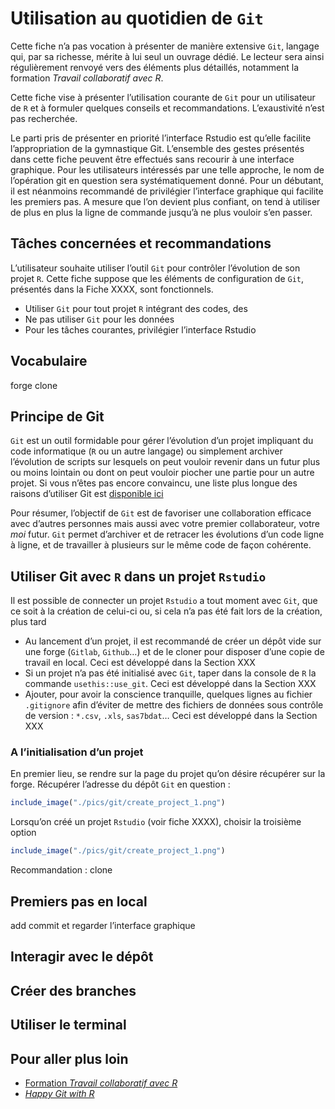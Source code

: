 # Utilisation au quotidien de `Git`

Cette fiche n'a pas vocation à présenter de manière extensive `Git`, langage
qui, par sa richesse, mérite à lui seul un ouvrage dédié. Le lecteur sera
ainsi régulièrement renvoyé vers des éléments plus détaillés, notamment
la formation *Travail collaboratif avec R*.

Cette fiche vise à présenter l'utilisation courante de `Git` pour
un utilisateur de `R` et à formuler quelques conseils et recommandations.
L'exaustivité n'est pas recherchée. 

Le parti pris de présenter en priorité l'interface Rstudio est qu'elle facilite
l'appropriation de la gymnastique Git. L'ensemble des gestes présentés dans 
cette fiche peuvent être effectués sans recourir à une interface graphique. Pour
les utilisateurs intéressés par une telle approche, le nom de l'opération
git en question sera systématiquement donné. Pour un débutant, il est néanmoins
recommandé de privilégier l'interface graphique qui facilite les premiers pas. 
A mesure que l'on devient plus confiant, on tend à utiliser de plus en plus
la ligne de commande jusqu'à ne plus vouloir s'en passer.


## Tâches concernées et recommandations

L'utilisateur souhaite utiliser l'outil `Git` pour contrôler l'évolution
de son projet `R`. Cette fiche suppose que les éléments de configuration
de `Git`, présentés dans la Fiche XXXX, sont fonctionnels. 

::: {.recommandation data-latex=""}

* Utiliser `Git` pour tout projet `R` intégrant des codes, des
* Ne pas utiliser `Git` pour les données
* Pour les tâches courantes, privilégier l'interface Rstudio
:::

## Vocabulaire

forge
clone

## Principe de Git

`Git` est un outil formidable pour gérer l'évolution d'un projet impliquant
du code informatique (`R` ou un autre langage) ou simplement archiver
l'évolution de scripts sur lesquels on peut vouloir revenir dans un futur
plus ou moins lointain ou dont on peut vouloir piocher une partie pour un
autre projet. Si vous n'êtes pas encore convaincu,
une liste plus longue des raisons d'utiliser Git est
[disponible ici](https://linogaliana.gitlab.io/collaboratif/git.html#pourquoi-utiliser-la-gestion-de-version)

Pour résumer, l'objectif de `Git` est de favoriser une collaboration efficace
avec d'autres personnes mais aussi avec votre premier collaborateur, votre
*moi* futur. `Git` permet d’archiver et de retracer les évolutions d’un code
ligne à ligne, et de travailler à plusieurs sur le même code de façon cohérente. 


## Utiliser Git avec `R` dans un projet `Rstudio`

Il est possible de connecter un projet `Rstudio` a tout moment avec `Git`, que
ce soit à la création de celui-ci ou, si cela n'a pas été fait lors de la
création, plus tard

::: {.recommandation data-latex=""}

* Au lancement d'un projet, il est recommandé de créer un dépôt vide sur une
forge (`Gitlab`, `Github`...) et de le cloner pour disposer d'une copie de
travail en local. Ceci est développé dans la Section XXX
* Si un projet n'a pas été initialisé avec `Git`, taper dans la console de
`R` la commande `usethis::use_git`. Ceci est développé dans la Section XXX
* Ajouter, pour avoir la conscience tranquille, quelques lignes au
fichier `.gitignore` afin d'éviter de mettre des fichiers de données
sous contrôle de version : `*.csv`, `.xls`, `sas7bdat`... Ceci est développé dans la Section XXX
:::


### A l'initialisation d'un projet

En premier lieu, se rendre sur la page du projet qu'on désire récupérer
sur la forge. Récupérer l'adresse du dépôt `Git` en question :

```r
include_image("./pics/git/create_project_1.png")
```


Lorsqu'on créé un projet `Rstudio` (voir fiche XXXX), choisir la troisième
option

```r
include_image("./pics/git/create_project_1.png")
```



Recommandation : clone

## Premiers pas en local 

add commit et regarder l'interface graphique

## Interagir avec le dépôt

## Créer des branches

## Utiliser le terminal

## Pour aller plus loin

* [Formation *Travail collaboratif avec R*](https://linogaliana.gitlab.io/collaboratif/git.html)
* [*Happy Git with R*](https://happygitwithr.com/)